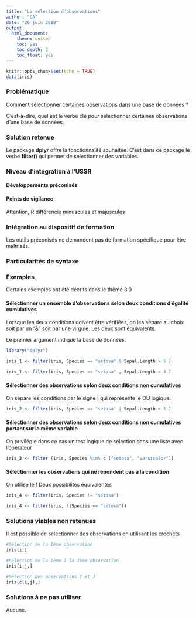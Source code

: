 ---
title: "La sélection d'observations"
author: "CA"
date: "26 juin 2018"
output:
  html_document:
    theme: united
    toc: yes
    toc_depth: 2
    toc_float: yes
---

```{r setup, include=FALSE}
knitr::opts_chunk$set(echo = TRUE)
data(iris)
```

### Problématique

Comment sélectionner certaines observations dans une base de données ?

C'est-à-dire, quel est le verbe clé pour sélectionner certaines observations d'une base de données.

### Solution retenue

Le package **dplyr** offre la fonctionnalité souhaitée.
C'est dans ce package le verbe **filter()** qui permet de sélectionner des variables.

### Niveau d'intégration à l'USSR

#### Développements préconisés



#### Points de vigilance

Attention, R différencie minuscules et majuscules

### Intégration au dispositif de formation

Les outils préconisés ne demandent pas de formation spécifique pour être maîtrisés.

### Particularités de syntaxe


### Exemples

Certains exemples ont été décrits dans le thème 3.0

#### Sélectionner un ensemble d'observations selon deux conditions d'égalité cumulatives

Lorsque les deux conditions doivent être vérifiées, on les sépare au choix soit par un "&" soit par une virgule. Les deux sont équivalents.

Le premier argument indique la base de données.

```{r init,echo=FALSE,message=FALSE}
library("dplyr")
```

```{r filter ET}

iris_1 <- filter(iris, Species == "setosa" & Sepal.Length > 5 )

iris_1 <- filter(iris, Species == "setosa" , Sepal.Length > 5 )

```

#### Sélectionner des observations selon deux conditions non cumulatives

On sépare les conditions par le signe | qui représente le OU logique.

```{r filter OU}

iris_2 <- filter(iris, Species == "setosa" | Sepal.Length > 5 )

```

#### Sélectionner des observations selon deux conditions non cumulatives portant sur la même variable

On privilégie dans ce cas un test logique de sélection dans une liste avec l'opérateur 

```{r filter dans liste}

iris_3 <- filter (iris, Species %in% c ("setosa", "versicolor"))

```


#### Sélectionner les observations qui ne répondent pas à la condition

On utilise le !
Deux possibilités équivalentes

```{r n'est pas}

iris_4 <- filter(iris, Species != "setosa")

iris_4 <- filter(iris, !(Species == "setosa"))

```



### Solutions viables non retenues

Il est possible de sélectionner des observations en utilisant les crochets

```{r crochets}

#Sélection de la Ième observation
iris[i,]

#Sélection de la Ième à la Jème observation
iris[i:j,]

#Sélection des observations I et J
iris[c(i,j),]

```


### Solutions à ne pas utiliser

Aucune.
